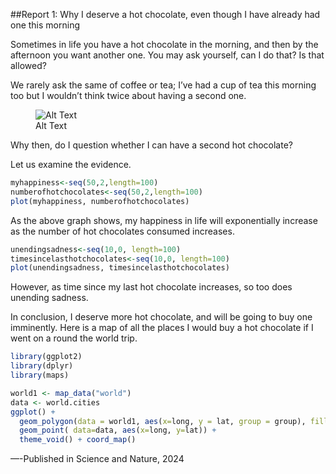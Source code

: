 ##Report 1: Why I deserve a hot chocolate, even though I have already had one this morning

Sometimes in life you have a hot chocolate in the morning, and then by the afternoon you want another one. 
You may ask yourself, can I do that? Is that allowed? 

We rarely ask the same of coffee or tea; I've had a cup of tea this morning too but I wouldn't think twice about having a second one. 

![Alt Text](https://bellyfull.net/wp-content/uploads/2021/11/Slow-Cooker-Hot-Chocolate-Hot-Chocolate-blog-2.jpg)

Why then, do I question whether I can have a second hot chocolate? 

Let us examine the evidence. 

```r
myhappiness<-seq(50,2,length=100)
numberofhotchocolates<-seq(50,2,length=100)
plot(myhappiness, numberofhotchocolates)

```

As the above graph shows, my happiness in life will exponentially increase as the number of hot chocolates consumed increases. 

```r
unendingsadness<-seq(10,0, length=100)
timesincelasthotchocolates<-seq(10,0, length=100)
plot(unendingsadness, timesincelasthotchocolates)

```

However, as time since my last hot chocolate increases, so too does unending sadness. 

In conclusion, I deserve more hot chocolate, and will be going to buy one imminently. Here is a map of all the places I would buy a hot chocolate if I went on a round the world trip. 

```r
library(ggplot2)
library(dplyr)
library(maps)

world1 <- map_data("world")
data <- world.cities
ggplot() +
  geom_polygon(data = world1, aes(x=long, y = lat, group = group), fill="grey", alpha=0.4) +
  geom_point( data=data, aes(x=long, y=lat)) +
  theme_void() + coord_map() 
```


----Published in Science and Nature, 2024 